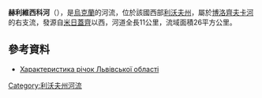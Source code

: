 '''赫利維西科河'''（{{lang-uk|Хлівисько}}），是[[烏克蘭|烏克蘭]]的河流，位於該國西部[[利沃夫州|利沃夫州]]，屬於[[博洛齊夫卡河|博洛齊夫卡河]]的右支流，發源自[[米日蓋齊_(桑博爾區)|米日蓋齊]]以西，河道全長11公里，流域面積26平方公里。

==參考資料==
* [http://oblwodgosp.lviv.ua/files/pi4ku.doc Характеристика річок Львівської області]{{dead link|date=十月 2017 |bot=InternetArchiveBot }}

{{DEFAULTSORT:Хлівисько (річка)}}
[[Category:利沃夫州河流|Category:利沃夫州河流]]


{{Ukraine-river-stub}}